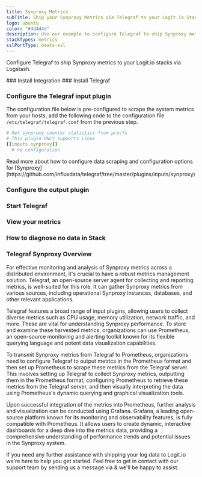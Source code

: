 ```yaml
---
title: Synproxy Metrics
subTitle: Ship your Synproxy Metrics via Telegraf to your Logit.io Stack
logo: ubuntu
color: "#4d4d4d"
description: Use our example to configure Telegraf to ship Synproxy metrics to your Logit.io stacks. Configure Telegraf to send Synproxy metrics to Logstash or Elastic.
stackTypes: metrics
sslPortType: beats-ssl
---
```


Configure Telegraf to ship Synproxy metrics to your Logit.io stacks via Logstash.

<Steps>
  ### Install Integration
  <InstallIntegration/>
  ### Install Telegraf

  <InstallTelegraf />

  ### Configure the Telegraf input plugin

  The configuration file below is pre-configured to scrape the system metrics from your hosts, add the following code to the configuration file `/etc/telegraf/telegraf.conf` from the previous step.

  ```yaml copy
  # Get synproxy counter statistics from procfs
  # This plugin ONLY supports Linux
  [[inputs.synproxy]]
    # no configuration
  ```

  <Callout type="info">
    Read more about how to configure data scraping and configuration options for [Synproxy](https://github.com/influxdata/telegraf/tree/master/plugins/inputs/synproxy)
  </Callout>

  ### Configure the output plugin

  <TelegrafOutputPlugin />

  ### Start Telegraf

  <StartTelegraf />

  ### View your metrics
  <LaunchStack source="Synproxy_Metrics_via_Telegraf" utmMedium="metrics" utmCampaign="telegraf-Synproxy-metrics" />

  ### How to diagnose no data in Stack

  <DiagnoseNoData />

</Steps>

### Telegraf Synproxy Overview

For effective monitoring and analysis of Synproxy metrics across a distributed environment, 
it's crucial to have a robust metrics management solution. Telegraf, an open-source server agent 
for collecting and reporting metrics, is well-suited for this role. It can gather Synproxy metrics 
from various sources, including operational Synproxy instances, databases, and other relevant applications.
      
Telegraf features a broad range of input plugins, allowing users to collect diverse metrics such as CPU usage, 
memory utilization, network traffic, and more. These are vital for understanding Synproxy performance. 
To store and examine these harvested metrics, organizations can use Prometheus, an open-source monitoring 
and alerting toolkit known for its flexible querying language and potent data visualization capabilities.

To transmit Synproxy metrics from Telegraf to Prometheus, organizations need to configure Telegraf to 
output metrics in the Prometheus format and then set up Prometheus to scrape these metrics from the 
Telegraf server. This involves setting up Telegraf to collect Synproxy metrics, outputting them in 
the Prometheus format, configuring Prometheus to retrieve these metrics from the Telegraf server, 
and then visually interpreting the data using Prometheus's dynamic querying and graphical visualization tools.

Upon successful integration of the metrics into Prometheus, further analysis and visualization can be 
conducted using Grafana. Grafana, a leading open-source platform known for its monitoring and 
observability features, is fully compatible with Prometheus. It allows users to create dynamic, 
interactive dashboards for a deep dive into the metrics data, providing a comprehensive understanding 
of performance trends and potential issues in the Synproxy system.

If you need any further assistance with shipping your log data to Logit.io we're here to help you get started. 
Feel free to get in contact with our support team by sending us a message via <IntercomButton text="live chat" /> 
& we'll be happy to assist.